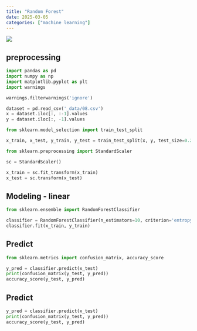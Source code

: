 ```yaml
---
title: "Random Forest"
date: 2025-03-05
categories: ["machine learning"]
---
```


![](/img/stat-thumb.jpg){.post-thumbnail}

## preprocessing

```python
import pandas as pd
import numpy as np
import matplotlib.pyplot as plt
import warnings

warnings.filterwarnings('ignore')

dataset = pd.read_csv('_data/08.csv')
x = dataset.iloc[:, :-1].values
y = dataset.iloc[:, -1].values
```

```python
from sklearn.model_selection import train_test_split

x_train, x_test, y_train, y_test = train_test_split(x, y, test_size=0.25)
```

```python
from sklearn.preprocessing import StandardScaler

sc = StandardScaler()

x_train = sc.fit_transform(x_train)
x_test = sc.transform(x_test)
```

## Modeling - linear

```python
from sklearn.ensemble import RandomForestClassifier

classifier = RandomForestClassifier(n_estimators=10, criterion='entropy')
classifier.fit(x_train, y_train)
```

## Predict

```python
from sklearn.metrics import confusion_matrix, accuracy_score

y_pred = classifier.predict(x_test)
print(confusion_matrix(y_test, y_pred))
accuracy_score(y_test, y_pred)
```

## Predict

```python
y_pred = classifier.predict(x_test)
print(confusion_matrix(y_test, y_pred))
accuracy_score(y_test, y_pred)
```
